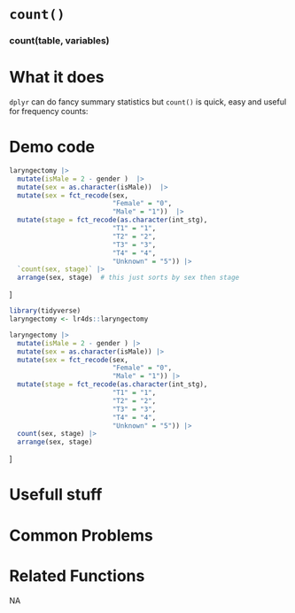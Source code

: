 # [`count()`]{.blue}
 
 
### [count]{.blue}(table, variables){.center} 
 
# What it does 

`dplyr` can do fancy summary statistics but [`count()`]{.blue} is quick, easy and useful for frequency counts:
  
 
# Demo code 


```r
laryngectomy |> 
  mutate(isMale = 2 - gender )  |> 
  mutate(sex = as.character(isMale))  |> 
  mutate(sex = fct_recode(sex,
                          "Female" = "0",
                          "Male" = "1"))  |> 
  mutate(stage = fct_recode(as.character(int_stg),
                          "T1" = "1",
                          "T2" = "2",
                          "T3" = "3",
                          "T4" = "4",
                          "Unknown" = "5")) |> 
  `count(sex, stage)` |> 
  arrange(sex, stage)  # this just sorts by sex then stage
```
]

```r
library(tidyverse)
laryngectomy <- lr4ds::laryngectomy
```
```r
laryngectomy |> 
  mutate(isMale = 2 - gender ) |> 
  mutate(sex = as.character(isMale)) |> 
  mutate(sex = fct_recode(sex,
                          "Female" = "0",
                          "Male" = "1")) |> 
  mutate(stage = fct_recode(as.character(int_stg),
                          "T1" = "1",
                          "T2" = "2",
                          "T3" = "3",
                          "T4" = "4",
                          "Unknown" = "5")) |> 
  count(sex, stage) |> 
  arrange(sex, stage)
```
]
  
 
# Usefull stuff 

  
 
# Common Problems 

  
 
# Related Functions 
NA  
